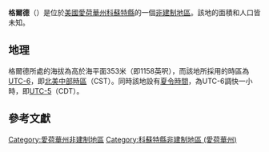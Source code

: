 {{noteTA
|G1=USState
|G2=地名
|G3=Unit
}}
{{Infobox settlement
|official_name            = 格爾德
|native_name = Gerled
|settlement_type          = [[非建制地區|非建制地區]]
|image_skyline            = 
|imagesize                = 
|image_map                = 
|mapsize                  = 
|pushpin_map              = USA Iowa
|pushpin_label            = 格爾德
|pushpin_label_position   = top
|pushpin_map_caption      = 格爾德在愛荷華州的位置
|subdivision_type         = [[世界政區索引|國家]]
|subdivision_type1        = [[美国州份|州份]]
|subdivision_type2        = [[愛荷華州行政区划|縣]]
|subdivision_name         = [[美国|美国]]
|subdivision_name1        = [[愛荷華州|愛荷華州]]
|subdivision_name2        = [[科蘇特縣_(愛荷華州)|科蘇特縣]]
|elevation_ft             = 1158
|elevation_m              = 353
|area_total_km2           = 
|area_total_sq_mi         = 
|area_land_km2            = 
|area_land_sq_mi          = 
|area_water_km2           = 
|area_water_sq_mi         = 
|population_as_of         = 2010
|population_footnotes     = 
|population_total         = 
|population_metro         = 
|population_density_km2   = auto
|population_density_sq_mi = auto
|timezone                 = [[北美中部时区|北美中部时区]]
|utc_offset               = -6
|coordinates              = {{coord|42|23|00|N|94|11|16|W|display=inline,title}}
| coor_pinpoint           = 
| coordinates_footnotes   = 
|timezone_DST             = CDT
|utc_offset_DST           = -5
|postal_code_type         = [[美國郵區編號|郵區編號]]
|postal_code              = 
|area_code                = {{link-en|电话区号515|Area code 515|515}}
|blank_name = [[地名信息系统|GNIS ID]]
|blank_info = 464558<ref name="GNIS">{{cite gnis|464558|Gerled}}</ref>
}}
'''格爾德'''（{{lang-en|Gerled}}）是位於[[美國|美國]][[愛荷華州|愛荷華州]][[科蘇特縣_(愛荷華州)|科蘇特縣]]的一個[[非建制地區|非建制地區]]。該地的面積和人口皆未知。

== 地理 ==
格爾德所處的海拔為高於海平面353米（即1158英呎），而該地所採用的時區為[[UTC-6|UTC-6]]，即[[北美中部時區|北美中部時區]]（CST）。同時該地設有[[夏令時間|夏令時間]]，為UTC-6調快一小時，即[[UTC-5|UTC-5]]（CDT）。

== 參考文獻 ==
{{reflist}}

{{科蘇特縣 (愛荷華州)}}

{{DEFAULTSORT:Gerled}}
[[Category:愛荷華州非建制地區|Category:愛荷華州非建制地區]]
[[Category:科蘇特縣非建制地區_(愛荷華州)|Category:科蘇特縣非建制地區 (愛荷華州)]]

{{Iowa-geo-stub}}
